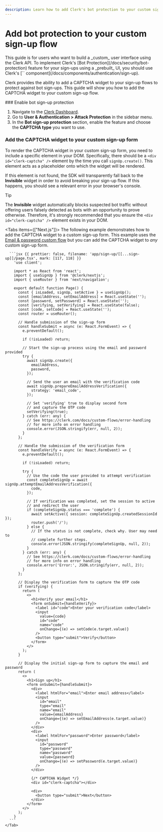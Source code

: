 ```yaml
---
description: Learn how to add Clerk's bot protection to your custom sign-up flow.
---
```


# Add bot protection to your custom sign-up flow

<Callout type="warning">
  This guide is for users who want to build a _custom_ user interface using the Clerk API. To implement Clerk's [Bot Protection](/docs/security/bot-protection) feature for your sign-ups using a _prebuilt_ UI, you should use Clerk's [`<SignUp />` component](/docs/components/authentication/sign-up).
</Callout>

Clerk provides the ability to add a CAPTCHA widget to your sign-up flows to protect against bot sign-ups. This guide will show you how to add the CAPTCHA widget to your custom sign-up flow.

<Steps>
  ### Enable bot sign-up protection

  1. Navigate to the [Clerk Dashboard](https://dashboard.clerk.com/last-active?path=user-authentication/attack-protection).
  1. Go to **User & Authentication > Attack Protection** in the sidebar menu.
  1. In the **Bot sign-up protection** section, enable the feature and choose the **CAPTCHA type** you want to use.

  ### Add the CAPTCHA widget to your custom sign-up form

  To render the CAPTCHA widget in your custom sign-up form, you need to include a specific element in your DOM. Specifically, there should be a `<div id="clerk-captcha" />` element by the time you call `signUp.create()`. This element acts as a placeholder onto which the widget will be rendered.

  If this element is not found, the SDK will transparently fall back to the **Invisible** widget in order to avoid breaking your sign-up flow. If this happens, you should see a relevant error in your browser's console.

  > [!TIP]
  > The **Invisible** widget automatically blocks suspected bot traffic without offering users falsely detected as bots with an opportunity to prove otherwise. Therefore, it's strongly recommended that you ensure the `<div id="clerk-captcha" />` element exists in your DOM.

  <Tabs items={["Next.js"]}>
    <Tab>
      The following example demonstrates how to add the CAPTCHA widget to a custom sign-up form. This example uses the [Email & password custom flow](/docs/custom-flows/email-password) but you can add the CAPTCHA widget to _any_ custom sign-up form.

      ```jsx {{ prettier: false, filename: 'app/sign-up/[[...sign-up]]/page.tsx', mark: [117, 118] }}
        'use client';

        import * as React from 'react';
        import { useSignUp } from '@clerk/nextjs';
        import { useRouter } from 'next/navigation';

        export default function Page() {
          const { isLoaded, signUp, setActive } = useSignUp();
          const [emailAddress, setEmailAddress] = React.useState('');
          const [password, setPassword] = React.useState('');
          const [verifying, setVerifying] = React.useState(false);
          const [code, setCode] = React.useState('');
          const router = useRouter();

          // Handle submission of the sign-up form
          const handleSubmit = async (e: React.FormEvent) => {
            e.preventDefault();

            if (!isLoaded) return;

            // Start the sign-up process using the email and password provided
            try {
              await signUp.create({
                emailAddress,
                password,
              });

              // Send the user an email with the verification code
              await signUp.prepareEmailAddressVerification({
                strategy: 'email_code',
              });

              // Set 'verifying' true to display second form
              // and capture the OTP code
              setVerifying(true);
            } catch (err: any) {
              // See https://clerk.com/docs/custom-flows/error-handling
              // for more info on error handling
              console.error(JSON.stringify(err, null, 2));
            }
          };

          // Handle the submission of the verification form
          const handleVerify = async (e: React.FormEvent) => {
            e.preventDefault();

            if (!isLoaded) return;

            try {
              // Use the code the user provided to attempt verification
              const completeSignUp = await signUp.attemptEmailAddressVerification({
                code,
              });

              // If verification was completed, set the session to active
              // and redirect the user
              if (completeSignUp.status === 'complete') {
                await setActive({ session: completeSignUp.createdSessionId });
                router.push('/');
              } else {
                // If the status is not complete, check why. User may need to
                // complete further steps.
                console.error(JSON.stringify(completeSignUp, null, 2));
              }
            } catch (err: any) {
              // See https://clerk.com/docs/custom-flows/error-handling
              // for more info on error handling
              console.error('Error:', JSON.stringify(err, null, 2));
            }
          };

          // Display the verification form to capture the OTP code
          if (verifying) {
            return (
              <>
                <h1>Verify your email</h1>
                <form onSubmit={handleVerify}>
                  <label id="code">Enter your verification code</label>
                  <input
                    value={code}
                    id="code"
                    name="code"
                    onChange={(e) => setCode(e.target.value)}
                  />
                  <button type="submit">Verify</button>
                </form>
              </>
            );
          }

          // Display the initial sign-up form to capture the email and password
          return (
            <>
              <h1>Sign up</h1>
              <form onSubmit={handleSubmit}>
                <div>
                  <label htmlFor="email">Enter email address</label>
                  <input
                    id="email"
                    type="email"
                    name="email"
                    value={emailAddress}
                    onChange={(e) => setEmailAddress(e.target.value)}
                  />
                </div>
                <div>
                  <label htmlFor="password">Enter password</label>
                  <input
                    id="password"
                    type="password"
                    name="password"
                    value={password}
                    onChange={(e) => setPassword(e.target.value)}
                  />
                </div>

                {/* CAPTCHA Widget */}
                <div id="clerk-captcha"></div>

                <div>
                  <button type="submit">Next</button>
                </div>
              </form>
            </>
          );
        }
      ```
    </Tab>
  </Tabs>
</Steps>
